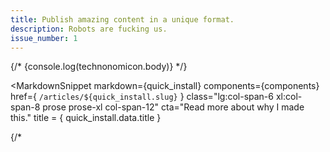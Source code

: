 ```yaml
---
title: Publish amazing content in a unique format. 
description: Robots are fucking us.
issue_number: 1
---
```





{/* {console.log(technonomicon.body)} */}
<div class="grid grid-cols-12 gap-y-8 lg:gap-4 xl:gap-16 md:px-10 px-2 text-justify">

  <MarkdownSnippet
    markdown={quick_install}
    components={components}
    href={ `/articles/${quick_install.slug}` }
    class="lg:col-span-6 xl:col-span-8 prose prose-xl col-span-12"
    cta="Read more about why I made this."
    title = { quick_install.data.title }
  >
  </MarkdownSnippet>
  <MarkdownSnippet
    markdown={technonomicon}
    components={components}
    href={ `/articles/${technonomicon.slug}` }
    class="lg:col-span-8 xl:col-span-4 prose prose-xl row-span-2 col-span-12"
    cta="Read more about why I made this."
    title = { technonomicon.data.title }
  >
  </MarkdownSnippet>
  {/* <Title class="col-span-12 order-3 text-4xl lg:text-6xl lg:col-span-4 text-justify" title={"So how the hell do I use this thing??"}/>

  <Title class="col-span-12 lg:col-span-8 order-5 text-4xl lg:text-6xl" title={"Issues are collections of things."}/> */}

  <div class="col-span-12 lg:col-span-8 order-6">
    You can think of them like issues of newspapers. You might get a small taste of some content that can lead you to turning the page to something else. That somewhere else can be on this site, or off it. If you have to fit it into a mental model for the web, thing about how blogs have tags, and a tag page might link to many articles. 
  </div>
</div>
